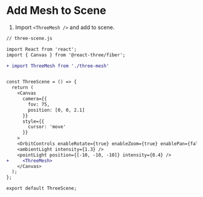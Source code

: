 

<Meta title="Tutorial/3. Add mesh to scene" />

# Add Mesh to Scene

<SceneWrapper>
  <Canvas
    camera={{
      fov: 75,
      position: [0, 0, 2.1]
    }}
    style={{
      cursor: 'move'
    }}
  >
    <OrbitControls enableRotate={true} enableZoom={false} enablePan={false} />
    <ambientLight intensity={1.3} />
    <pointLight position={[-10, -10, -10]} intensity={0.4} />
    <mesh>
      <sphereGeometry args={[1, 32]} />
      <meshPhongMaterial color="#191919" transparent={true} opacity={0.8} />
    </mesh>
  </Canvas>
</SceneWrapper>

1. Import `<ThreeMesh />` and add to scene.

```diff
// three-scene.js

import React from 'react';
import { Canvas } from '@react-three/fiber';

+ import ThreeMesh from './three-mesh'


const ThreeScene = () => {
  return (
    <Canvas
      camera={{
        fov: 75,
        position: [0, 0, 2.1]
      }}
      style={{
        cursor: 'move'
      }}
    >
    <OrbitControls enableRotate={true} enableZoom={true} enablePan={false} />
    <ambientLight intensity={1.3} />
    <pointLight position={[-10, -10, -10]} intensity={0.4} />
+     <ThreeMesh>
    </Canvas>
  );
};

export default ThreeScene;
```
